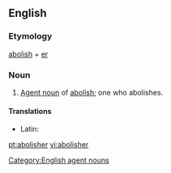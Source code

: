 ==English==

===Etymology===
[[abolish]] + [[er]]

===Noun===
{{en-noun}}

# [[agent noun|Agent noun]] of [[abolish]]; one who abolishes.

====Translations====
{{trans-top|one who abolishes}}
* Latin: {{t-|la|abolitor|m}}
{{trans-mid}}
{{trans-bottom}}

[[Category:English agent nouns]]

[[pt:abolisher]]
[[vi:abolisher]]